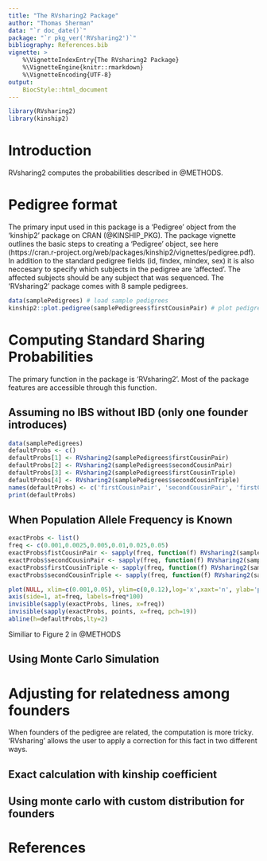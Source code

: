 ```yaml
---
title: "The RVsharing2 Package"
author: "Thomas Sherman"
data: "`r doc_date()`"
package: "`r pkg_ver('RVsharing2')`"
bibliography: References.bib
vignette: >
    %\VignetteIndexEntry{The RVsharing2 Package}
    %\VignetteEngine{knitr::rmarkdown}
    %\VignetteEncoding{UTF-8}
output:
    BiocStyle::html_document
---
```


```r
library(RVsharing2)
library(kinship2)
```

# Introduction

RVsharing2 computes the probabilities described in @METHODS.

# Pedigree format

The primary input used in this package is a 'Pedigree' object from the 'kinship2' package on CRAN (@KINSHIP_PKG). The package vignette outlines the basic steps to creating a 'Pedigree' object, see here (https://cran.r-project.org/web/packages/kinship2/vignettes/pedigree.pdf). In addition to the standard pedigree fields (id, findex, mindex, sex) it is also neccesary to specify which subjects in the pedigree are 'affected'. The affected subjects should be any subject that was sequenced. The 'RVsharing2' package comes with 8 sample pedigrees.

```r
data(samplePedigrees) # load sample pedigrees
kinship2::plot.pedigree(samplePedigrees$firstCousinPair) # plot pedigree
```

# Computing Standard Sharing Probabilities

The primary function in the package is 'RVsharing2'. Most of the package features are accessible through this function. 

## Assuming no IBS without IBD (only one founder introduces)

```r
data(samplePedigrees)
defaultProbs <- c()
defaultProbs[1] <- RVsharing2(samplePedigrees$firstCousinPair)
defaultProbs[2] <- RVsharing2(samplePedigrees$secondCousinPair)
defaultProbs[3] <- RVsharing2(samplePedigrees$firstCousinTriple)
defaultProbs[4] <- RVsharing2(samplePedigrees$secondCousinTriple)
names(defaultProbs) <- c('firstCousinPair', 'secondCousinPair', 'firstCousinTriple', 'secondCousinTriple')
print(defaultProbs)
```

## When Population Allele Frequency is Known

```r
exactProbs <- list()
freq <- c(0.001,0.0025,0.005,0.01,0.025,0.05)
exactProbs$fistCousinPair <- sapply(freq, function(f) RVsharing2(samplePedigrees$firstCousinPair, alleleFreq=f))
exactProbs$secondCousinPair <- sapply(freq, function(f) RVsharing2(samplePedigrees$secondCousinPair, alleleFreq=f))
exactProbs$firstCousinTriple <- sapply(freq, function(f) RVsharing2(samplePedigrees$firstCousinTriple, alleleFreq=f))
exactProbs$secondCousinTriple <- sapply(freq, function(f) RVsharing2(samplePedigrees$secondCousinTriple, alleleFreq=f))

plot(NULL, xlim=c(0.001,0.05), ylim=c(0,0.12),log='x',xaxt='n', ylab='probability of sharing', xlab='variant frequency [%]')
axis(side=1, at=freq, labels=freq*100)
invisible(sapply(exactProbs, lines, x=freq))
invisible(sapply(exactProbs, points, x=freq, pch=19))
abline(h=defaultProbs,lty=2)
```

Similiar to Figure 2 in @METHODS

## Using Monte Carlo Simulation

# Adjusting for relatedness among founders

When founders of the pedigree are related, the computation is more tricky. 'RVsharing' allows the user to apply a correction for this fact in two different ways.

## Exact calculation with kinship coefficient

## Using monte carlo with custom distribution for founders

# References
